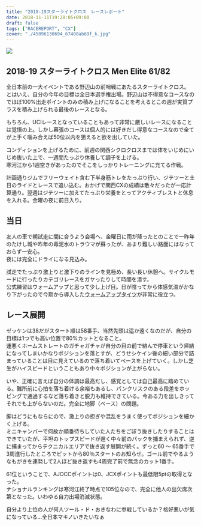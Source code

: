 ---
title: "2018-19スターライトクロス　レースレポート"
date: 2018-11-11T19:28:05+09:00
draft: false
tags: ["RACEREPORT", "CX"]
cover: "./45096130694_67408ab69f_k.jpg"
---

![ ](./45096130694_67408ab69f_k.jpg)

## 2018-19 スターライトクロス Men Elite 61/82

全日本前の一大イベントである野辺山の前哨戦にあたるスターライトクロス。  
とはいえ、自分の今年の目標は全日本選手権出場。野辺山は不得意なコースなのでほぼ100%出走ポイントのみの積み上げになることを考えるとこの週が実質プラスを積み上げられる最後のレースとなる。

もちろん、UCIレースとなっていることもあって非常に厳しいレースになることは覚悟の上。しかし幕張のコースは個人的には好きだし得意なコースなので全てが上手く噛み合えば50位以内を狙えると欲を出していた。

コンディションを上げるために、前週の関西シクロクロスまでは体をいじめにいじめ抜いた上で、一週間たっぷり休養して調子を上げる。  
寒河江から1週空きがあったのでそこをしっかりトレーニングに充てる作戦。

計画通りジムでフリーウェイト含む下半身筋トレをたっぷり行い、ジテツーと土日のライドとレースで追い込む。おかげで関西CXの成績は散々だったが一応計算通り。翌週はジテツーに加えてたっぷり栄養をとってアクティブレストと休息を入れる。金曜の夜に前日入り。

## 当日

友人の車で朝試走に間に合うよう会場へ、金曜日に雨が降ったとのことで一昨年のたけし城や昨年の毒泥水のトラウマが蘇ったが、あまり難しい路面にはなっておらず一安心。  
夜には完全にドライになる見込み。

試走でたっぷり激上りと激下りのラインを見極め、長い長い休憩へ。サイクルモードに行ったりカテゴリレースをガヤったりして時間を潰す。  
公式練習はウォームアップと思って少し上げ目。日が陰ってから体感気温がかなり下がったので今期から導入した[ウォームアップタイツ](https://rover.ebay.com/rover/1/711-53200-19255-0/1?ff3=4&toolid=11800&pub=5575336615&campid=5338191852&mpre=https%3A%2F%2Fwww.ebay.com%2Fitm%2F162244070914%3F_sp%3Dp2488211.m41214.l9765%26_trkparms%3Ditemid%253A162244070914)が非常に役立つ。

## レース展開

ゼッケンは38だがスタート順は58番手、当然先頭は遥か遠くなのだが、自分の目標は1つでも高い位置で80%カットとなること。  
運悪くホームストレートのガチャガチャが自分の目の前で絡んで停車という帰結になってしまいかなりポジションを落とすが、どうせシケイン後の細い部分で詰まっていることは目に見えているので落ち着いてペースを上げていく。しかし芝生がハイスピードということもあり中々ポジションが上がらない。

いや、正確に言えば自分の体調は最高だし、感覚としては自己最高に踏めている。難所前に心拍を落ち着ける余裕もあるし、パンクリスクのある段差をホッピングで通過するなど落ち着きと脱力も維持できている。今ある力を出しきってそれでも上がらないのだ。完全に地脚（ベース）の問題。

脚はどうにもならにので、激上りの担ぎや混乱をうまく使ってポジションを細かく上げる。  
ミニキャンバーで何故か順番待ちしていた人たちをごぼう抜きしたりすることはできていたが、平坦のトップスピードが遅く中々前のパックを捕まえられず、逆に捕まってからテクニカルエリアで抜き返す展開が続く。ずっと60 ～ 65番手で3周進行したところでピットから80％スタートのお知らせ。ゴール前でやるようなもがきを連発して2人ほど抜き返すも4周完了前で無念のカット1番手。

61位ということで、AJOCCポイントは0、JCXポイントも最低限5ptの取得となった。  
ナショナルランキングは寒河江終了時点で105位なので、完全に他人の出欠席次第となった。いわゆる自力出場消滅状態。

自分より上位の人が何人ツール・ド・おきなわに参戦しているか？格好悪いが気になっている…全日本マキノいきたいなぁ

<Amzn asin="4594072968">
